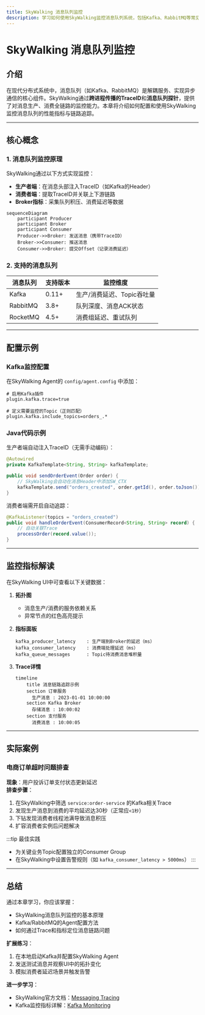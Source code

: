 ```yaml
---
title: SkyWalking 消息队列监控
description: 学习如何使用SkyWalking监控消息队列系统，包括Kafka、RabbitMQ等常见消息中间件的观测方法与实践案例。
---
```


# SkyWalking 消息队列监控

## 介绍

在现代分布式系统中，消息队列（如Kafka、RabbitMQ）是解耦服务、实现异步通信的核心组件。SkyWalking通过**跨进程传播的TraceID**和**消息队列探针**，提供了对消息生产、消费全链路的监控能力。本章将介绍如何配置和使用SkyWalking监控消息队列的性能指标与链路追踪。

---

## 核心概念

### 1. 消息队列监控原理
SkyWalking通过以下方式实现监控：
- **生产者端**：在消息头部注入TraceID（如Kafka的Header）
- **消费者端**：提取TraceID并关联上下游链路
- **Broker指标**：采集队列积压、消费延迟等数据

```mermaid
sequenceDiagram
    participant Producer
    participant Broker
    participant Consumer
    Producer->>Broker: 发送消息（携带TraceID）
    Broker->>Consumer: 推送消息
    Consumer->>Broker: 提交Offset（记录消费延迟）
```

### 2. 支持的消息队列
| 消息队列 | 支持版本 | 监控维度 |
|----------|---------|----------|
| Kafka    | 0.11+   | 生产/消费延迟、Topic吞吐量 |
| RabbitMQ | 3.8+    | 队列深度、消息ACK状态 |
| RocketMQ | 4.5+    | 消费组延迟、重试队列 |

---

## 配置示例

### Kafka监控配置
在SkyWalking Agent的 `config/agent.config` 中添加：

```properties
# 启用Kafka插件
plugin.kafka.trace=true

# 定义需要监控的Topic（正则匹配）
plugin.kafka.include_topics=orders_.*
```

### Java代码示例
生产者端自动注入TraceID（无需手动编码）：
```java
@Autowired
private KafkaTemplate<String, String> kafkaTemplate;

public void sendOrderEvent(Order order) {
    // SkyWalking会自动在消息Header中添加SW_CTX
    kafkaTemplate.send("orders_created", order.getId(), order.toJson());
}
```

消费者端需开启自动追踪：
```java
@KafkaListener(topics = "orders_created")
public void handleOrderEvent(ConsumerRecord<String, String> record) {
    // 自动关联Trace
    processOrder(record.value());
}
```

---

## 监控指标解读

在SkyWalking UI中可查看以下关键数据：

1. **拓扑图**
   - 消息生产/消费的服务依赖关系
   - 异常节点的红色高亮提示

2. **指标面板**
   ```text
   kafka_producer_latency    : 生产端到Broker的延迟（ms）
   kafka_consumer_latency    : 消费端处理延迟（ms） 
   kafka_queue_messages      : Topic待消费消息堆积量
   ```

3. **Trace详情**
   ```mermaid
   timeline
       title 消息链路追踪示例
       section 订单服务
         生产消息 : 2023-01-01 10:00:00
       section Kafka Broker
         存储消息 : 10:00:02
       section 支付服务
         消费消息 : 10:00:05
   ```

---

## 实际案例

### 电商订单超时问题排查
**现象**：用户投诉订单支付状态更新延迟<br />
**排查步骤**：
1. 在SkyWalking中筛选 `service:order-service` 的Kafka相关Trace
2. 发现生产消息到消费的平均延迟达30秒（正常应`<1秒`）
3. 下钻发现消费者线程池满导致消息积压
4. 扩容消费者实例后问题解决

:::tip 最佳实践
- 为关键业务Topic配置独立的Consumer Group
- 在SkyWalking中设置告警规则（如 `kafka_consumer_latency > 5000ms`）
:::

---

## 总结

通过本章学习，你应该掌握：
- SkyWalking消息队列监控的基本原理
- Kafka/RabbitMQ的Agent配置方法
- 如何通过Trace和指标定位消息链路问题

**扩展练习**：
1. 在本地启动Kafka并配置SkyWalking Agent
2. 发送测试消息并观察UI中的拓扑变化
3. 模拟消费者延迟场景并触发告警

**进一步学习**：
- SkyWalking官方文档：[Messaging Tracing](https://skywalking.apache.org/docs/)
- Kafka监控指标详解：[Kafka Monitoring](https://kafka.apache.org/documentation/#monitoring)